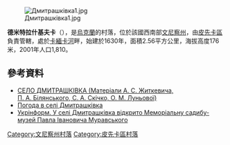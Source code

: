 [[Image:Дмитрашківка1.jpg|right]]

{{coord|48|11|52|N|28|46|33|E|scale:30000|display=inline,title}}

'''德米特拉什基夫卡'''（{{lang-uk|Дмитрашківка}}），是[[烏克蘭|烏克蘭]]的村落，位於該國西南部[[文尼察州|文尼察州]]，由[[皮先卡區|皮先卡區]]負責管轄，處於[[卡緬卡河_(德涅斯特河支流)|卡緬卡河]]畔，始建於1630年，面積2.56平方公里，海拔高度176米，2001年人口1,810。

==參考資料==
* [http://who-is-who.com.ua/bookmaket/Msuvinuhuna/86/501.html СЕЛО ДМИТРАШКІВКА (Матеріали А. С. Житкевича, П. А. Білянського, С. А. Скічко, О. М. Луньової)]{{dead link|date=2018年2月 |bot=InternetArchiveBot |fix-attempted=yes }}
* [http://weather.in.ua/ua/vinnickaja/6831 Погода в селі Дмитрашківка] {{Wayback|url=http://weather.in.ua/ua/vinnickaja/6831 |date=20160305203125 }}
* [http://www.ukrinform.ua/ukr/order/?id=852184 Укрінформ. У селі Дмитрашківка відкрито Меморіальну садибу-музей Павла Івановича Муравського] {{WebCite|url=https://www.webcitation.org/6GEGn2Jn8?url=http://www.ukrinform.ua/ukr/news/podyaka_narodnogo_artista_ukrani_pavla_muravskogo_z_nagodi_vdkrittya_yogo_memoralno_sadibi_muzeyu_852184 |date=20130429005733 |dateformat=iso }}

[[Category:文尼察州村落|Category:文尼察州村落]]
[[Category:皮先卡區村落|Category:皮先卡區村落]]


{{Vinnytsia-geo-stub}}